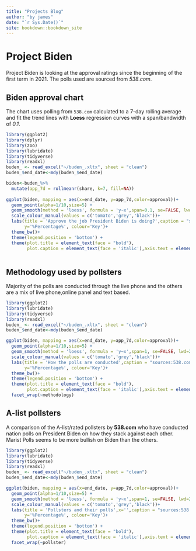 ```yaml
--- 
title: "Projects Blog"
author: "by james"
date: "`r Sys.Date()`"
site: bookdown::bookdown_site
---
```

# Project Biden
<p>
Project Biden is looking at the approval ratings since the beginning of the first term in 2021. The polls used are sourced from *538.com*. 
<p/> 

## Biden approval chart 
<p>
The chart uses polling from <code>538.com</code> calculated to a 7-day rolling average and fit the trend lines with **Loess** regression curves with a span/bandwidth of *0.1*.
<p/>

```r

library(ggplot2)
library(dplyr) 
library(zoo) 
library(lubridate)
library(tidyverse) 
library(readxl)
buden_ <- read_excel("~/buden_.xltx", sheet = "clean") 
buden_$end_date<-mdy(buden_$end_date)

biden<-buden_%>%
  mutate(app_7d = rollmeanr(share, k=7, fill=NA)) 
  
ggplot(biden, mapping = aes(x=end_date, y=app_7d,color=approval))+
  geom_point(alpha=1/10,size=5) +
  geom_smooth(method = 'loess', formula = 'y~x',span=0.1, se=FALSE, lwd=2)+
  scale_colour_manual(values = c('tomato','grey','black'))+
  labs(title = 'Approve the job President Biden is doing?',caption = "sources:538.com\njamesstats.github.io/blog",    x='',
       y='%Percentage%', colour='Key')+
  theme_bw()+
  theme(legend.position = 'bottom') +
  theme(plot.title = element_text(face = "bold"),
        plot.caption = element_text(face = 'italic'),axis.text = element_text(face = 'bold'))
    

```

## Methodology used by pollsters
<p>
Majority of the polls are conducted through the live phone and the others are a mix of live phone,online panel and text based. 
<p/> 

```r

library(ggplot2)
library(lubridate)
library(tidyverse) 
library(readxl)
buden_ <- read_excel("~/buden_.xltx", sheet = "clean") 
buden_$end_date<-mdy(buden_$end_date) 

ggplot(biden, mapping = aes(x=end_date, y=app_7d,color=approval))+
  geom_point(alpha=1/10,size=5) +
  geom_smooth(method = 'loess', formula = 'y~x',span=1, se=FALSE, lwd=2)+
  scale_colour_manual(values = c('tomato','grey','black'))+
  labs(title = 'How the polls are conducted',caption = "sources:538.com\njamesstats.github.io/blog",       x='',
       y='%Percentage%', colour='Key')+
  theme_bw()+
  theme(legend.position = 'bottom') +
  theme(plot.title = element_text(face = "bold"),
        plot.caption = element_text(face = 'italic'),axis.text = element_text(face = 'bold')) +
  facet_wrap(~methodology)  
```

## A-list pollsters
<p>
A comparison of the A-list/rated pollsters by **538.com** who have conducted nation polls on President Biden on how they stack against each other. Marist Polls seems to be more bullish on Biden than the others.  
<p/>

```r

library(ggplot2)
library(lubridate)
library(tidyverse) 
library(readxl)
buden_ <- read_excel("~/buden_.xltx", sheet = "clean") 
buden_$end_date<-mdy(buden_$end_date) 

ggplot(biden, mapping = aes(x=end_date, y=app_7d,color=approval))+
  geom_point(alpha=1/10,size=5) +
  geom_smooth(method = 'loess', formula = 'y~x',span=1, se=FALSE, lwd=2)+
  scale_colour_manual(values = c('tomato','grey','black'))+
  labs(title = 'Pollsters and their polls',x='',caption = "sources:538.com\njamesstats.github.io/blog",
       y='%Percentage%', colour='Key')+
  theme_bw()+
  theme(legend.position = 'bottom') +
  theme(plot.title = element_text(face = "bold"),
        plot.caption = element_text(face = 'italic'),axis.text = element_text(face = 'bold')) +
  facet_wrap(~pollster)  
``` 